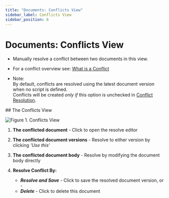 ```yaml
---
title: "Documents: Conflicts View"
sidebar_label: Conflicts View
sidebar_position: 6
---
```



# Documents: Conflicts View
<Admonition type="note" title="Note">

* Manually resolve a conflict between two documents in this view.  

* For a conflict overview see: [What is a Conflict](../../../server/clustering/replication/replication-conflicts)  

* Note:  
  By default, conflicts are resolved using the latest document version when no script is defined.  
  Conflicts will be created _only if_ this option is unchecked in [Conflict Resolution](../../../studio/database/settings/conflict-resolution).  
</Admonition>
## The Conflicts View

![Figure 1. Conflicts View](./assets/conflict-view-1.png)

1. **The conflicted document** - Click to open the resolve editor

2. **The conflicted document versions** - Resolve to either version by clicking _'Use this'_  

3. **The conflicted document body** - Resolve by modifying  the document body directly  

4. **Resolve Conflict By:**  
   * ***Resolve and Save*** - Click to save the resolved document version, or -  
   * ***Delete*** - Click to delete this document  



